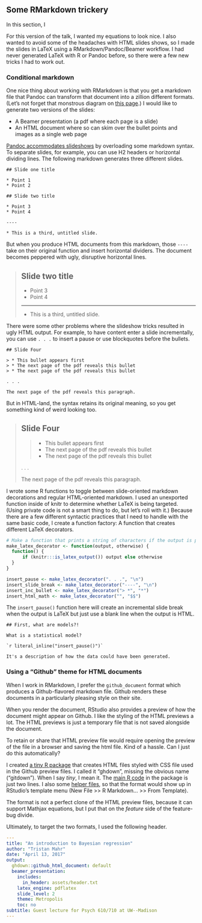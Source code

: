

## Some RMarkdown trickery

In this section, I 

For this version of the talk, I wanted my equations to look nice. I also wanted
to avoid some of the headaches with HTML slides shows, so I made the slides in
LaTeX using a RMarkdown/Pandoc/Beamer workflow. I had never generated LaTeX with
R or Pandoc before, so there were a few new tricks I had to work out.

### Conditional markdown

One nice thing about working with RMarkdown is that you get a markdown file that Pandoc can transform that document into a zillion different formats. (Let's not forget that monstrous diagram on [this page](http://pandoc.org/).) I would like to generate two versions of the slides:

* A Beamer presentation (a pdf where each page is a slide)
* An HTML document where so can skim over the bullet points and images as a 
  single web page

[Pandoc accommodates slideshows](https://pandoc.org/MANUAL.html#producing-slide-shows-with-pandoc) by overloading some markdown syntax. To separate slides, for example, you can use H2 headers or horizontal dividing lines. The following markdown generates three different slides.

```
## Slide one title

* Point 1
* Point 2

## Slide two title

* Point 3
* Point 4

----

* This is a third, untitled slide.

```

But when you produce HTML documents from this markdown, those `----` take on
their original function and insert horizontal dividers. The document becomes
peppered with ugly, disruptive horizontal lines.

> ## Slide two title
> 
> * Point 3
> * Point 4
> 
> ----
> 
> * This is a third, untitled slide.

There were some other problems where the slideshow tricks resulted in ugly HTML
output. For example, to have content enter a slide incrementally, you can use 
`. . .` to insert a pause or use blockquotes before the bullets.

```
## Slide Four

> * This bullet appears first
> * The next page of the pdf reveals this bullet
> * The next page of the pdf reveals this bullet

. . .

The next page of the pdf reveals this paragraph.
```

But in HTML-land, the syntax retains its original meaning, so you get something
kind of weird looking too.


> ## Slide Four
> 
> > * This bullet appears first
> > * The next page of the pdf reveals this bullet
> > * The next page of the pdf reveals this bullet
> 
> . . .
> 
> The next page of the pdf reveals this paragraph.

I wrote some R functions to toggle between slide-oriented markdown
decorations and regular HTML-oriented markdown. I used an unexported function
inside of knitr to determine whether LaTeX is being targeted. (Using private
code is not a smart thing to do, but let's roll with it.) Because there are a
few different syntactic practices that I need to handle with the same basic
code, I create a function factory: A function that creates different LaTeX
decorators.

```r
# Make a function that prints a string of characters if the output is pdf
make_latex_decorator <- function(output, otherwise) {
  function() {
      if (knitr:::is_latex_output()) output else otherwise
  }
}

insert_pause <- make_latex_decorator(". . .", "\n")
insert_slide_break <- make_latex_decorator("----", "\n")
insert_inc_bullet <- make_latex_decorator("> *", "*")
insert_html_math <- make_latex_decorator("", "$$")
```

The `insert_pause()` function here will create an incremental slide break when
the output is LaTeX but just use a blank line when the output is HTML.

```
## First, what are models?!

What is a statistical model?

`r literal_inline("insert_pause()")`

It's a description of how the data could have been generated.
```


### Using a "Github" theme for HTML documents

When I work in RMarkdown, I prefer the `github_document` format which produces a
Github-flavored markdown file. Github renders these documents in a particularly
pleasing style on their site. 

When you render the document, RStudio also provides a preview of how the
document might appear on Github. I like the styling of the HTML previews a lot.
The HTML previews is just a temporary file that is not saved alongside the
document.

To retain or share that HTML preview file would require opening the preview of
the file in a browser and saving the html file. Kind of a hassle. Can I just do
this automatically?

I created [a tiny R package](https://github.com/tjmahr/ghdown) that creates HTML
files styled with CSS file used in the Github preview files. I called it
"ghdown", missing the obvious name ("gitdown"). When I say _tiny_, I mean it. 
The [main R code](https://github.com/tjmahr/ghdown/blob/b811cc319a831ac2235892746e90298adf6e2835/R/ghdown-package.R) 
in the package is just two lines. I also some 
[helper files](https://github.com/tjmahr/ghdown/tree/master/inst/rmarkdown/templates/github_html_document), 
so that the format would show up in RStudio's template menu 
(New File >> R Markdown... >> From Template).

The format is not a perfect clone of the HTML preview files, because it can 
support Mathjax equations, but I put that on the _feature_ side of the
feature-bug divide.

Ultimately, to target the two formats, I used the following header.

```yaml
---
title: "An introduction to Bayesian regression"
author: "Tristan Mahr"
date: "April 13, 2017"
output:
  ghdown::github_html_document: default
  beamer_presentation:
    includes:
      in_header: assets/header.txt
    latex_engine: pdflatex
    slide_level: 2
    theme: Metropolis
    toc: no
subtitle: Guest lecture for Psych 610/710 at UW--Madison
---
```
